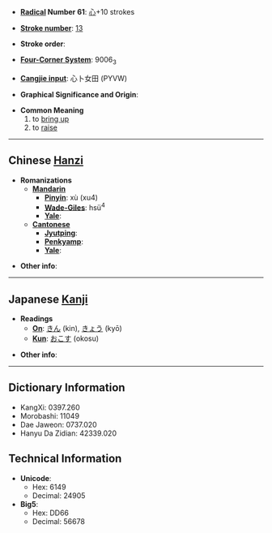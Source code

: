 * '''[[Wiktionary:Chinese radical index| Radical]] Number 61''': [[Wiktionary:Chinese radical index 心|心]]+10 strokes

* '''[[Wiktionary:Chinese total strokes index|Stroke number]]''': [[Wiktionary:Chinese total strokes index 13|13]]

* '''Stroke order''': 

* '''[[Wiktionary:Chinese four corner index|Four-Corner System]]''': 9006<sub>3</sub>

* '''[[Wiktionary:Chinese Cangjie index|Cangjie input]]''': 心卜女田 (PYVW)

* '''Graphical Significance and Origin''': 

* '''Common Meaning'''
*#to [[bring up]]
*# to [[raise]]

----

== Chinese [[Hanzi]] ==

* '''Romanizations'''
** '''[[Mandarin]]'''
*** '''[[Pinyin]]''': xù (xu4)
*** '''[[Wade-Giles]]''': hsü<sup>4</sup>
*** '''[[Yale]]''': 
** '''[[Cantonese]]'''
*** '''[[Jyutping]]''':
*** '''[[Penkyamp]]''': 
*** '''[[Yale]]''': 

* '''Other info''': 

----

== Japanese [[Kanji]] ==

* '''Readings'''
** '''[[On]]''': [[きん]] (kin), [[きょう]] (kyō)
** '''[[Kun]]''': [[おこす]] (okosu)

* '''Other info''':  

----

== Dictionary Information ==

* KangXi: 0397.260
* Morobashi: 11049
* Dae Jaweon: 0737.020
* Hanyu Da Zidian: 42339.020

== Technical Information ==

* '''Unicode''':
** Hex: 6149
** Decimal: 24905
* '''Big5''':
** Hex: DD66
** Decimal: 56678